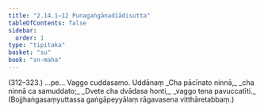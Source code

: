 ```yaml
---
title: "2.14.1–12 Punagaṅgānadīādisutta"
tableOfContents: false
sidebar:
  order: 1
type: "tipitaka"
basket: "su"
book: "sn-maha"
---
```



<DynamicBreadcrumb />

<Paragraph type="center" book="sn-maha">
(312–323.)
</Paragraph>

<Paragraph number="725" type="center" book="sn-maha">
…pe…

</Paragraph>

<Paragraph number="726" type="center" book="sn-maha">
Vaggo cuddasamo.



</Paragraph>

<Paragraph number="727" type="center" book="sn-maha">
Uddānaṃ


</Paragraph>

<Paragraph number="728" type="verses" book="sn-maha">
_Cha pācīnato ninnā,_  
_cha ninnā ca samuddato;_  
_Dvete cha dvādasa honti,_  
_vaggo tena pavuccatīti._  

</Paragraph>

<Paragraph number="729" type="center" book="sn-maha">
(Bojjhaṅgasaṃyuttassa gaṅgāpeyyālaṃ rāgavasena vitthāretabbaṃ.)
</Paragraph>